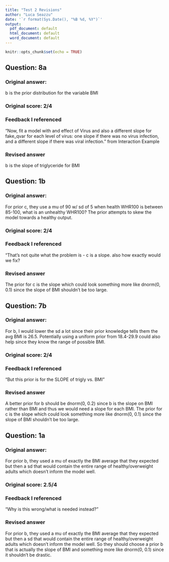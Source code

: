 ```yaml
---
title: "Test 2 Revisions"
author: "Luca Seazzu"
date: '`r format(Sys.Date(), "%B %d, %Y")`'
output: 
  pdf_document: default
  html_document: default
  word_document: default
---
```


```r
knitr::opts_chunk$set(echo = TRUE)
```

## Question: 8a

### Original answer:
b is the prior distribution for the variable BMI

### Original score: 2/4

### Feedback I referenced
"Now, fit a model with and effect of Virus and also a different slope for fake_qvar for each level of virus: one slope if there was no virus infection, and a different slope if there was viral infection." from Interaction Example

### Revised answer
b is the slope of triglyceride for BMI

<!-- You can copy and paste the structure above to report revisions to more than one test question/part. -->

## Question: 1b

### Original answer:
For prior c, they use a mu of 90 w/ sd of 5 when health WHR100 is between 85-100, what is an unhealthy WHR100? The prior attempts to skew the model towards a healthy output.

### Original score: 2/4

### Feedback I referenced
"That's not quite what the problem is - c is a slope. also how exactly would we fix?

### Revised answer
The prior for c is the slope which could look something more like dnorm(0, 0.1) since the slope of BMI shouldn't be too large.

## Question: 7b

### Original answer:
For b, I would lower the sd a lot since their prior knowledge tells them the avg BMI is 26.5. Potentially using a uniform prior from 18.4-29.9 could also help since they know the range of possible BMI.

### Original score: 2/4

### Feedback I referenced
"But this prior is for the SLOPE of trigly vs. BMI"

### Revised answer

A better prior for b should be dnorm(0, 0.2) since b is the slope on BMI rather than BMI and thus we would need a slope for each BMI.
The prior for c is the slope which could look something more like dnorm(0, 0.1) since the slope of BMI shouldn't be too large.

## Question: 1a

### Original answer:
For prior b, they used a mu of exactly the BMI average that they expected but then a sd that would contain the entire range of healthy/overweight adults which doesn't inform the model well.

### Original score: 2.5/4

### Feedback I referenced
"Why is this wrong/what is needed instead?"

### Revised answer

For prior b, they used a mu of exactly the BMI average that they expected but then a sd that would contain the entire range of healthy/overweight adults which doesn't inform the model well. So they should choose a prior b that is actually the slope of BMI and something more like dnorm(0, 0.1) since it shouldn't be drastic.